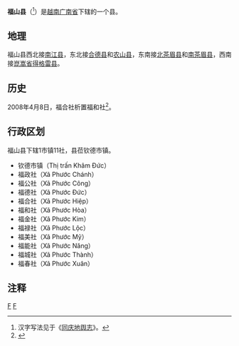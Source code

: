 {{Infobox Settlement
|name                   = 福山县
|settlement_type        = 县
|official_name          = 
|other_name             = 
|native_name            = {{lang|vi|Huyện Phước Sơn}}
|nickname               = 
|motto                  = 
|image_skyline          = 
|imagesize              = 
|image_caption          = 
|image_flag             = 
|flag_size              = 
|image_seal             = 
|seal_size              = 
|image_shield           = 
|shield_size            = 
|image_blank_emblem     = 
|blank_emblem_size      = 
|image_map              = {{Infobox mapframe|frame-width=250|zoom=09}}
|mapsize                = 
|map_caption            = 
|image_map1             = Administration map of Phuoc Son District, Quangnam Province.jpg
|mapsize1               = 
|map_caption1           = 福山县地图
|pushpin_map            = Vietnam
|pushpin_label_position = bottom
|pushpin_map_caption    = 福山县在越南的位置
|pushpin_map1           = 
|pushpin_label_position1= 
|pushpin_map_caption1   = 
|subdivision_type       = 国家
|subdivision_name       = {{flag|Vietnam}}
|subdivision_type1      = [[越南行政区划|省]]
|subdivision_name1      = [[广南省|广南省]]
|subdivision_type2      = 行政区划
|subdivision_name2      = 1市镇11社
|subdivision_type3      = 
|subdivision_name3      = 
|seat_type              = 县莅
|seat                   = {{link-vi|钦德市镇|Khâm Đức}}
|government_type        = 
|leader_title           = 
|leader_name            = 
|leader_title1          = 
|leader_name1           = 
|established_title      = 
|established_date       = 
|area_magnitude         = 
|unit_pref              = 
|area_footnotes         = 
|area_total_km2         = 1142.38
|area_land_km2          = 
|area_water_km2         = 
|area_water_percent     = 
|area_urban_km2         = 
|area_metro_km2         = 
|population_as_of       = 2018年
|population_footnotes   = 
|population_note        = 
|population_total       = 23570
|population_density_km2 = auto
|population_metro             = 
|population_density_metro_km2 = 
|population_urban             = 
|population_density_urban_km2 = 
|timezone               = [[越南标准时间|越南标准时间]]
|utc_offset             = +7
|elevation_footnotes    = 
|elevation_m            = 
|coor_type              = 
|coordinates            = 
|postal_code_type       = 
|postal_code            = 
|area_code              = 
|website                = [http://phuocson.quangnam.gov.vn 福山县电子信息门户网站]
|footnotes              = 
}}
'''福山县'''（{{vie|v='''Huyện Phước Sơn'''|hn=縣福山}}<ref>汉字写法见于《[[同庆地舆志|同庆地舆志]]》。</ref>）是[[越南|越南]][[广南省|广南省]]下辖的一个县。

==地理==
福山县西北接[[南江县_(越南)|南江县]]，东北接[[合德县|合德县]]和[[农山县|农山县]]，东南接[[北茶眉县|北茶眉县]]和[[南茶眉县|南茶眉县]]，西南接[[崑嵩省|崑嵩省]][[得格雷县|得格雷县]]。

==历史==
2008年4月8日，福合社析置福和社<ref>{{Cite web |url=https://thuvienphapluat.vn/van-ban/Bo-may-hanh-chinh/Nghi-dinh-42-2008-ND-CP-dieu-chinh-dia-gioi-xa-thanh-lap-thuoc-huyen-Que-Phuoc-Son-Que-Son-de-thanh-lap-huyen-Nong-Son-tinh-Quang-Nam-64891.aspx |title=Nghị định 42/2008/NĐ-CP về điều chỉnh địa giới hành chính xã, thành lập xã thuộc huyện Quế Sơn, huyện Phước Sơn; điều chỉnh địa giới hành chính huyện Quế Sơn để thành lập huyện Nông Sơn, tỉnh Quảng Nam |accessdate=2020-02-04 |archive-date=2020-01-14 |archive-url=https://web.archive.org/web/20200114055025/https://thuvienphapluat.vn/van-ban/Bo-may-hanh-chinh/Nghi-dinh-42-2008-ND-CP-dieu-chinh-dia-gioi-xa-thanh-lap-thuoc-huyen-Que-Phuoc-Son-Que-Son-de-thanh-lap-huyen-Nong-Son-tinh-Quang-Nam-64891.aspx |dead-url=no }}</ref>。

==行政区划==
福山县下辖1市镇11社，县莅钦德市镇。
*钦德市镇（Thị trấn Khâm Đức）
*福政社（Xã Phước Chánh）
*福公社（Xã Phước Công）
*福德社（Xã Phước Đức）
*福合社（Xã Phước Hiệp）
*福和社（Xã Phước Hòa）
*福金社（Xã Phước Kim）
*福禄社（Xã Phước Lộc）
*福美社（Xã Phước Mỹ）
*福能社（Xã Phước Năng）
*福城社（Xã Phước Thành）
*福春社（Xã Phước Xuân）

==注释==
{{reflist}}
{{广南省行政区划}}
{{越南南中部之县市镇区域划分}}

[[Category:广南省|F]]
[[Category:越南县份|F]]